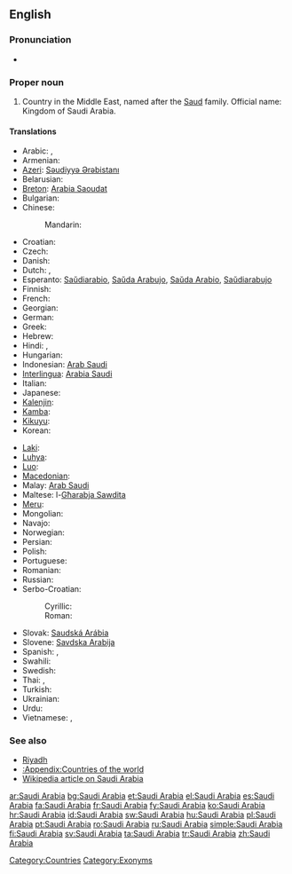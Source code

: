 ==English==
{{wikipedia}}

===Pronunciation===
* {{audio|en-us-Saudi Arabia.ogg|Audio (US)}}

===Proper noun===
{{en-proper noun|sg=[[Saudi]] [[Arabia]]}}

# Country in the Middle East, named after the [[Saud]] family. Official name: Kingdom of Saudi Arabia.

====Translations====
{{trans-top|country in the Middle East}}
* Arabic: {{t-|ar|السعودية|f|tr=al-sa3udíyya}}, {{t-|ar|المملكة العربية السعودية|f|tr=al-mamlaka al-3arabíyya al-sa3udíyya}}
* Armenian: {{t-|hy|Սաուդյան Արաբիա|tr=Saudyan Arabia}}
* [[Azeri]]: [[Səudiyyə Ərəbistanı]]
* Belarusian: {{t|be|Саудаўская Аравія|f|tr=Saúdaŭskaja Arávija|xs=Belarusian}}
* [[Breton]]: [[Arabia Saoudat]]
* Bulgarian: {{t+|bg|Саудитка Арабия|f|tr=Saúditka Arábija}}
* Chinese:
*: Mandarin: {{t-|cmn|沙特阿拉伯|tr=Shātè-Ālābó|sc=Hani}}
* Croatian: {{t+|hr|Saudijska Arabija|f}}
* Czech: {{t-|cs|Saúdská Arábie|f}}
* Danish: {{t-|da|Saudi-Arabien}}
* Dutch: {{t+|nl|Saudi-Arabië}}, {{t+|nl|Saoedi-Arabië}}
* Esperanto: [[Saŭdiarabio]], [[Saŭda Arabujo]], [[Saŭda Arabio]], [[Saŭdiarabujo]]
* Finnish: {{t+|fi|Saudi-Arabia}}
* French: {{t+|fr|Arabie Saoudite|f}}
* Georgian: {{t|ka|საუდის არაბეთი|tr=saudis arabeti|sc=Geor|xs=Georgian}}
* German: {{t+|de|Saudi-Arabien|n}}
* Greek: {{t+|el|Σαουδική Αραβία|f|tr=Saoudikí Aravía}}
* Hebrew: {{t|he|ערב הסעודית|f|tr=‘Aráv ha-Sa’udít}}
* Hindi: {{t|hi|सऊदी अरब|tr=saūdī arab|xs=Hindi}}, {{t|hi|सउदी अरब|tr=sa'udī arab|xs=Hindi}}
* Hungarian: {{t+|hu|Szaúd-Arábia}}
* Indonesian: [[Arab Saudi]]
* [[Interlingua]]: [[Arabia Saudi]]
* Italian: {{t+|it|Arabia Saudita|f}}
* Japanese: {{t-|ja|サウジアラビア|tr=Sauji-Arabia}}
* [[Kalenjin]]: {{tø|kln|Saudi Arabia}}
* [[Kamba]]: {{tø|kam|Saudi Arabia}}
* [[Kikuyu]]: {{tø|ki|Saudi Arabia}}
* Korean: {{t+|ko|사우디아라비아|tr=Saudi-Arabia|sc=Hang}}
{{trans-mid}}
* [[Laki]]: {{tø|lki|Saudi Arabia}}
* [[Luhya]]: {{tø|luy|Saudi Arabia}}
* [[Luo]]: {{tø|luo|Saudi Arabia}}
* [[Macedonian]]: {{t|mk|Саудиска Арабија|f|tr=Saúdiska Arábija}}
* Malay: [[Arab Saudi]]
* Maltese: l-[[Għarabja Sawdita]]
* [[Meru]]: {{tø|mer|Saudi Arabia}}
* Mongolian: {{t|mn|Саудын Араб|tr=Saudyn Arab|sc=Cyrl|xs=Mongolian}}
* Navajo: {{tø|nv|Ásáí Bikéyah Saʼoodí}}
* Norwegian: {{t+|no|Saudi-Arabia}}
* Persian: {{t+|fa|عربستان سعودی|tr=‘arebistān sa‘ūdī}}
* Polish: {{t+|pl|Arabia Saudyjska}}
* Portuguese: {{t+|pt|Arábia Saudita|f}}
* Romanian: {{t+|ro|Arabia Saudită|f}}
* Russian: {{t-|ru|Саудовская Аравия|f|tr=Saúdovskaja Arávija}}
* Serbo-Croatian:
*: Cyrillic: {{tø|sh|Саудијска Арабија|f|sc=Cyrl|xs=Serbo-Croatian}}
*: Roman: {{tø|sh|Saudijska Arabija|f|sc=Latn|xs=Serbo-Croatian}}
* Slovak: [[Saudská Arábia]] {{f}}
* Slovene: [[Savdska Arabija]] {{f}}
* Spanish: {{t+|es|Arabia Saudí|f}}, {{t+|es|Arabia Saudita|f}}
* Swahili: {{t+|sw|saudi arabia|xs=Swahili}}
* Swedish: {{t+|sv|Saudiarabien}}
* Thai: {{t|th|ซาอุดีอาระเบีย|tr=saa-ù-dee-aa-rá-bia}}, {{t|th|ประเทศซาอุดีอาระเบีย|tr=bprà-tâyt saa-ù-dee-aa-rá-bia}}
* Turkish: {{t+|tr|Suudi Arabistan}}
* Ukrainian: {{t|uk|Саудівська Аравія|f|tr=Saúdivs'ka Arávija|xs=Ukrainian}}
* Urdu: {{t|ur|سعودی عرب|tr=sa'udī arab|xs=Urdu}}
* Vietnamese: {{t|vi|Ả Rập Saudi|xs=Vietnamese}}, {{t|vi|Ả Rập Xê Út|xs=Vietnamese}}
{{trans-bottom}}

===See also===
* [[Riyadh]]
* [[:Appendix:Countries of the world]]
* [[w:Saudi Arabia|Wikipedia article on Saudi Arabia]]

[[Category:Countries]]
[[Category:Exonyms]]

[[ar:Saudi Arabia]]
[[bg:Saudi Arabia]]
[[et:Saudi Arabia]]
[[el:Saudi Arabia]]
[[es:Saudi Arabia]]
[[fa:Saudi Arabia]]
[[fr:Saudi Arabia]]
[[fy:Saudi Arabia]]
[[ko:Saudi Arabia]]
[[hr:Saudi Arabia]]
[[id:Saudi Arabia]]
[[sw:Saudi Arabia]]
[[hu:Saudi Arabia]]
[[pl:Saudi Arabia]]
[[pt:Saudi Arabia]]
[[ro:Saudi Arabia]]
[[ru:Saudi Arabia]]
[[simple:Saudi Arabia]]
[[fi:Saudi Arabia]]
[[sv:Saudi Arabia]]
[[ta:Saudi Arabia]]
[[tr:Saudi Arabia]]
[[zh:Saudi Arabia]]